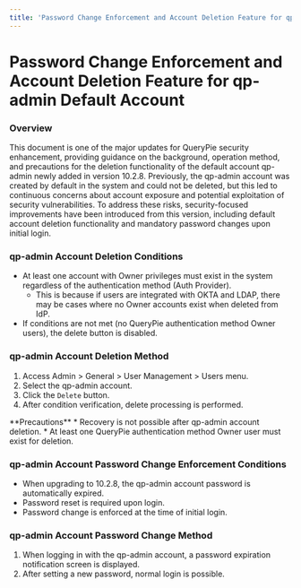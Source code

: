 ```yaml
---
title: 'Password Change Enforcement and Account Deletion Feature for qp-admin Default Account'
---
```



# Password Change Enforcement and Account Deletion Feature for qp-admin Default Account

### Overview

This document is one of the major updates for QueryPie security enhancement, providing guidance on the background, operation method, and precautions for the deletion functionality of the default account qp-admin newly added in version 10.2.8. Previously, the qp-admin account was created by default in the system and could not be deleted, but this led to continuous concerns about account exposure and potential exploitation of security vulnerabilities. To address these risks, security-focused improvements have been introduced from this version, including default account deletion functionality and mandatory password changes upon initial login.

### qp-admin Account Deletion Conditions

* At least one account with Owner privileges must exist in the system regardless of the authentication method (Auth Provider).
    * This is because if users are integrated with OKTA and LDAP, there may be cases where no Owner accounts exist when deleted from IdP.
* If conditions are not met (no QueryPie authentication method Owner users), the delete button is disabled.

### qp-admin Account Deletion Method

1. Access Admin &gt; General &gt; User Management &gt; Users menu.
2. Select the qp-admin account.
3. Click the `Delete` button.
4. After condition verification, delete processing is performed.

<Callout type="important">
**Precautions**
* Recovery is not possible after qp-admin account deletion.
* At least one QueryPie authentication method Owner user must exist for deletion.
</Callout>

### qp-admin Account Password Change Enforcement Conditions

* When upgrading to 10.2.8, the qp-admin account password is automatically expired.
* Password reset is required upon login.
* Password change is enforced at the time of initial login.

### qp-admin Account Password Change Method

1. When logging in with the qp-admin account, a password expiration notification screen is displayed.
2. After setting a new password, normal login is possible.
